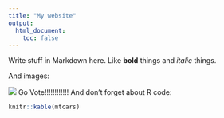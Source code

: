 ```yaml
---
title: "My website"
output:
  html_document:
    toc: false
---
```


Write stuff in Markdown here. Like **bold** things and *italic* things. 

And images:

![](https://media.giphy.com/media/1hqYk0leUMddBBkAM7/giphy.gif)
Go Vote!!!!!!!!!!!!
And don't forget about R code:

```r
knitr::kable(mtcars)
```

